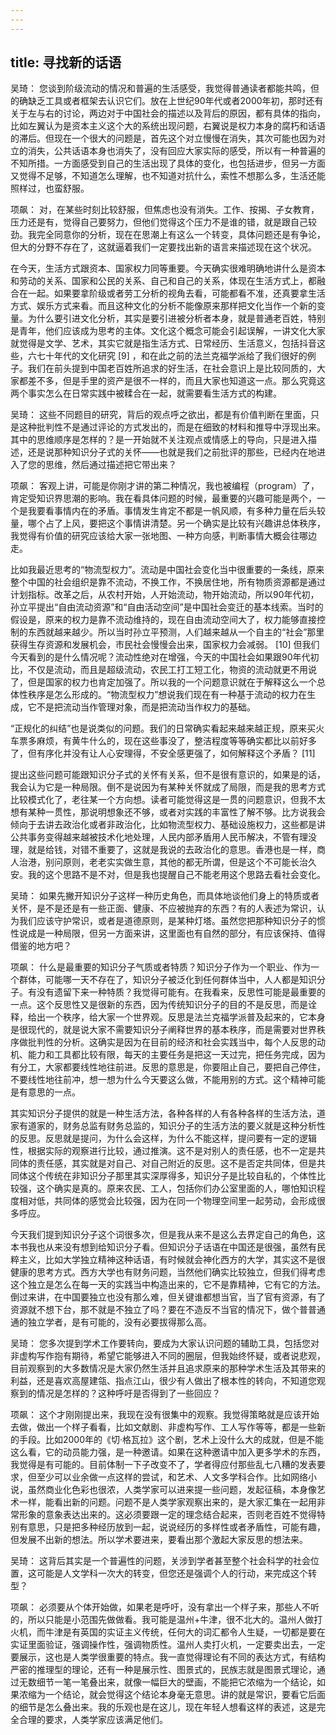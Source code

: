 ```yaml
---
---
---
```

title: 寻找新的话语
---




吴琦： 您谈到阶级流动的情况和普遍的生活感受，我觉得普通读者都能共鸣，但的确缺乏工具或者框架去认识它们。放在上世纪90年代或者2000年初，那时还有关于左与右的讨论，两边对于中国社会的描述以及背后的原因，都有具体的指向，比如左翼认为是资本主义这个大的系统出现问题，右翼说是权力本身的腐朽和话语的滞后。但现在一个很大的问题是，首先这个对立慢慢在消失，其次可能也因为对立的消失，公共话语本身也消失了，没有回应大家实际的感受，所以有一种普遍的不知所措。一方面感受到自己的生活出现了具体的变化，也包括进步，但另一方面又觉得不足够，不知道怎么理解，也不知道对抗什么，索性不想那么多，生活还能照样过，也蛮舒服。

项飙： 对，在某些时刻比较舒服，但焦虑也没有消失。工作、按揭、子女教育，压力还是有，觉得自己要努力，但他们觉得这个压力不是谁的错，就是跟自己较劲。我完全同意你的分析，现在在思潮上有这么一个转变，具体问题还是有争论，但大的分野不存在了，这就逼着我们一定要找出新的语言来描述现在这个状况。

在今天，生活方式跟资本、国家权力同等重要。今天确实很难明确地讲什么是资本和劳动的关系、国家和公民的关系、自己和自己的关系，体现在生活方式上，都融合在一起。如果要拿阶级或者劳工分析的视角去看，可能都看不准，还真要拿生活方式、娱乐方式来看。而且这种文化的分析不能像原来那样把文化当作一个新的变量。为什么要引进文化分析，其实是要引进被分析者本身，就是普通老百姓，特别是青年，他们应该成为思考的主体。文化这个概念可能会引起误解，一讲文化大家就觉得是文学、艺术，其实它就是指生活方式、日常经历、生活意义，包括抖音这些，六七十年代的文化研究 [9] ，和在此之前的法兰克福学派给了我们很好的例子。我们在前头提到中国老百姓所追求的好生活，在社会意识上是比较同质的，大家都差不多，但是手里的资产是很不一样的，而且大家也知道这一点。那么究竟这两个事实怎么在日常实践中被糅合在一起，就需要看生活方式的构建。

吴琦： 这些不同题目的研究，背后的观点呼之欲出，都是有价值判断在里面，只是这种批判性不是通过评论的方式发出的，而是在细致的材料和推导中浮现出来。其中的思维顺序是怎样的？是一开始就不关注观点或情感上的导向，只是进入描述，还是说那种知识分子式的关怀——也就是我们之前批评的那些，已经内在地进入了您的思维，然后通过描述把它带出来？

项飙： 客观上讲，可能是你刚才讲的第二种情况，我也被编程（program）了，肯定受知识界思潮的影响。我在看具体问题的时候，最重要的兴趣可能是两个，一个是我要看事情内在的矛盾。事情发生肯定不都是一帆风顺，有多种力量在后头较量，哪个占了上风，要把这个事情讲清楚。另一个确实是比较有兴趣讲总体秩序，我觉得有价值的研究应该给大家一张地图、一种方向感，判断事情大概会往哪边走。

比如我最近思考的“物流型权力”。流动是中国社会变化当中很重要的一条线，原来整个中国的社会组织是靠不流动，不换工作，不换居住地，所有物质资源都是通过计划指标。改革之后，从农村开始，人开始流动，物开始流动，所以90年代初，孙立平提出“自由流动资源”和“自由活动空间”是中国社会变迁的基本线索。当时的假设是，原来的权力是靠不流动维持的，现在自由流动空间大了，权力能够直接控制的东西就越来越少。所以当时孙立平预测，人们越来越从一个自主的“社会”那里获得生存资源和发展机会，市民社会慢慢会出来，国家权力会减弱。 [10] 但我们今天看到的是什么情况呢？流动性绝对在增强，今天的中国社会如果跟90年代初比，不仅是流动，而且是超级流动，农民工打工短工化，物资的流动就更不用说了，但是国家的权力也肯定加强了。所以我的一个问题意识就在于解释这么一个总体性秩序是怎么形成的。“物流型权力”想说我们现在有一种基于流动的权力在生成，它不是把流动当作管理对象，而是把流动当作权力的基础。

“正规化的纠结”也是说类似的问题。我们的日常确实看起来越来越正规，原来买火车票多麻烦，有黄牛什么的，现在这些事没了，整洁程度等等确实都比以前好多了，但有序化并没有让人心安理得，不安全感更强了，如何解释这个矛盾？ [11]

提出这些问题可能跟知识分子式的关怀有关系，但不是很有意识的，如果是的话，我会认为它是一种局限。倒不是说因为有某种关怀就成了局限，而是我的思考方式比较模式化了，老往某一个方向想。读者可能觉得这是一贯的问题意识，但我不太想有某种一贯性，那说明想象还不够，或者对实践的丰富性了解不够。比方说我会倾向于去讲去政治化或者非政治化，比如物流型权力、基础设施权力，这些都是讲公共事务变得越来越被技术化地处理，人民内部矛盾用人民币解决，不管有理没理，就是给钱，对错不重要了，这就是我说的去政治化的意思。香港也是一样，商人治港，别问原则，老老实实做生意，其他的都无所谓，但是这个不可能长治久安。我的这个思路不是不对，但是我也提醒自己不能老用这个思路去看社会变化。

吴琦： 如果先撇开知识分子这样一种历史角色，而具体地谈他们身上的特质或者关怀，是不是还是有一些正面、健康、不应被抛弃的东西？有的人表述为常识，认为我们应该守护常识，或者是道德原则，是某种灯塔。虽然您把那种知识分子的惯性说成是一种局限，但另一方面来讲，这里面也有自然的部分，有应该保持、值得借鉴的地方吧？

项飙： 什么是最重要的知识分子气质或者特质？知识分子作为一个职业、作为一个群体，可能哪一天不存在了，知识分子被泛化到任何群体当中，人人都是知识分子。有没有遗留下来一种特质？我觉得可能有。在我看来，反思性可能是最重要的一点。这个反思性又是很新的东西，因为传统知识分子的目的不是反思，而是诠释，给出一个秩序，给大家一个世界观。反思是法兰克福学派普及起来的，它本身是很现代的，就是说大家不需要知识分子阐释世界的基本秩序，而是需要对世界秩序做批判性的分析。这确实是因为在目前的经济和社会实践当中，每个人反思的动机、能力和工具都比较有限，每天的主要任务是把这一天过完，把任务完成，因为有分工，大家都要线性地往前进。反思的意思是，你要阻止自己，要把自己停住，不要线性地往前冲，想一想为什么今天要这么做，不能用别的方式。这个精神可能是有意思的一点。

其实知识分子提供的就是一种生活方法，各种各样的人有各种各样的生活方法，道家有道家的，财务总监有财务总监的，知识分子的生活方法的要义就是这种分析性的反思。反思就是提问，为什么会这样，为什么不能这样，提问要有一定的逻辑性，根据实际的观察进行比较，通过推演。这不是对别人的责任感，也不一定是共同体的责任感，其实就是对自己、对自己附近的反思。这不是否定共同体，但是共同体这个传统在非知识分子那里其实深厚得多，知识分子是比较自私的，个体性比较强，这个确实是真的。原来农民、工人，包括你们办公室里面的人，哪怕知识程度相对低，共同体的感觉会比较强，因为在同一个物理空间里一起劳动，会形成很多呼应。

今天我们提到知识分子这个词很多次，但是我从来不是这么去界定自己的角色，这本书我也从来没有想到给知识分子看。但知识分子话语在中国还是很强，虽然有民粹主义，比如大学独立精神这种话语，有时候就会神化西方的大学，其实这不是很健康的思考方式。西方大学也有财务问题，当然他们确实比较独立，但我们得考虑这个独立是怎么在每一天的实践当中构造出来的，它不是靠精神，它有它的方法。倒过来讲，在中国要独立也没有那么难，但关键谁都想当官，当了官有资源，有了资源就不想下台，那不就是不独立了吗？要在不造反不当官的情况下，做个普普通通的独立学者，是有可能的，没有必要拔得那么高。

吴琦： 您多次提到学术工作要转向，要成为大家认识问题的辅助工具，包括您对非虚构写作抱有期待，希望它能够进入不同的圈层，但我始终怀疑，或者说悲观，目前观察到的大多数情况是大家仍然生活并且追求原来的那种学术生活及其带来的利益，还是喜欢高屋建瓴、指点江山，很少有人做出了根本性的转向，不知道您观察到的情况是怎样的？这种呼吁是否得到了一些回应？

项飙： 这个才刚刚提出来，我现在没有很集中的观察。我觉得策略就是应该开始去做，做出一个样子看看，比如文献剧、非虚构写作、工人写作等等，都是一些新的手段。比如2000年的《切·格瓦拉》这个剧，艺术上没什么大的成就，但是不能这么看，它的动员能力强，是一种邀请。如果在这种邀请中加入更多学术的东西，我觉得是有可能的。目前体制一下子改变不了，学者得应付那些乱七八糟的发表要求，但至少可以业余做一点这样的尝试，和艺术、人文多学科合作。比如网络小说，虽然商业化色彩也很浓，人类学家可以进来提一些问题，发起征稿，本身像艺术一样，能看出新的问题。问题不是人类学家观察出来的，是大家汇集在一起用非常形象的意象表达出来的。这必须要跟一定的理念结合起来，否则老百姓不觉得特别有意思，只是把多种经历放到一起，说说经历的多样性或者矛盾性，可能有趣，但发展不出新的想法。所以学术要进来，要看出那个激起大家反思的想法来。

吴琦： 这背后其实是一个普遍性的问题，关涉到学者甚至整个社会科学的社会位置，这可能是人文学科一次大的转变，但您还是强调个人的行动，来完成这个转型？

项飙： 必须要从个体开始做，如果老是呼吁，没有拿出一个样子来，那些人不听的，所以只能是小范围先做做看。我可能是温州+牛津，很不北大的。温州人做打火机，而牛津是有英国的实证主义传统，任何大的词汇都令人生疑，一切都是要在实证里面验证，强调操作性，强调物质性。温州人卖打火机，一定要卖出去，一定要展示，这也是人类学很重要的特点。我一直觉得理论有不同的表达方式，有结构严密的推理型的理论，还有一种是展示性、图景式的，民族志就是图景式理论，通过无数细节一笔一笔叠出来，就像一幅巨大的壁画，不能把它浓缩为一个结论，如果浓缩为一个结论，就会觉得这个结论本身毫无意思。讲的就是常识，要看它后面的细节是怎么叠出来。我的乐观也是在这儿，现在年轻人想看这样的表述，这是完全合理的要求，人类学家应该满足他们。